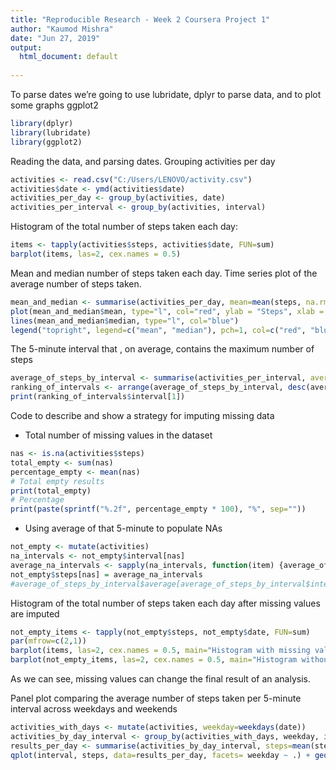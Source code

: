 ---
title: "Reproducible Research - Week 2 Coursera Project 1"
author: "Kaumod Mishra"
date: "Jun 27, 2019"
output:
  html_document: default
 
---

To parse dates we're going to use lubridate, dplyr to parse data, and to plot some graphs ggplot2

```{r, echo=TRUE}
library(dplyr)
library(lubridate)
library(ggplot2)
```

Reading the data, and parsing dates. Grouping activities per day

```{r, echo=TRUE}
activities <- read.csv("C:/Users/LENOVO/activity.csv")
activities$date <- ymd(activities$date)
activities_per_day <- group_by(activities, date)
activities_per_interval <- group_by(activities, interval)
```


Histogram of the total number of steps taken each day:

```{r, echo=TRUE}
items <- tapply(activities$steps, activities$date, FUN=sum)
barplot(items, las=2, cex.names = 0.5)
```

Mean and median number of steps taken each day. Time series plot of the average number of steps taken.

```{r, echo=TRUE}
mean_and_median <- summarise(activities_per_day, mean=mean(steps, na.rm = TRUE), n=median(steps, na.rm = TRUE))
plot(mean_and_median$mean, type="l", col="red", ylab = "Steps", xlab = "Day", las=2, main="Average number of steps taken")
lines(mean_and_median$median, type="l", col="blue")
legend("topright", legend=c("mean", "median"), pch=1, col=c("red", "blue"))
```

The 5-minute interval that , on average, contains the maximum number of steps
```{r, echo=TRUE}
average_of_steps_by_interval <- summarise(activities_per_interval, average=mean(steps, na.rm = TRUE))
ranking_of_intervals <- arrange(average_of_steps_by_interval, desc(average))
print(ranking_of_intervals$interval[1])
```

Code to describe and show a strategy for imputing missing data

- Total number of missing values in the dataset
```{r, echo=TRUE}
nas <- is.na(activities$steps)
total_empty <- sum(nas)
percentage_empty <- mean(nas)
# Total empty results
print(total_empty)
# Percentage
print(paste(sprintf("%.2f", percentage_empty * 100), "%", sep=""))
```

- Using average of that 5-minute to populate NAs
```{r, echo=TRUE}
not_empty <- mutate(activities)
na_intervals <- not_empty$interval[nas]
average_na_intervals <- sapply(na_intervals, function(item) {average_of_steps_by_interval$average[average_of_steps_by_interval$interval==item]})
not_empty$steps[nas] = average_na_intervals
#average_of_steps_by_interval$average[average_of_steps_by_interval$interval==0]
```


Histogram of the total number of steps taken each day after missing values are imputed
```{r, echo=TRUE}
not_empty_items <- tapply(not_empty$steps, not_empty$date, FUN=sum)
par(mfrow=c(2,1))
barplot(items, las=2, cex.names = 0.5, main="Histogram with missing values (NAs)")
barplot(not_empty_items, las=2, cex.names = 0.5, main="Histogram without missing values (NAs)")
```

As we can see, missing values can change the final result of an analysis.

Panel plot comparing the average number of steps taken per 5-minute interval across weekdays and weekends

```{r, echo=TRUE}
activities_with_days <- mutate(activities, weekday=weekdays(date))
activities_by_day_interval <- group_by(activities_with_days, weekday, interval)
results_per_day <- summarise(activities_by_day_interval, steps=mean(steps, na.rm=TRUE))
qplot(interval, steps, data=results_per_day, facets= weekday ~ .) + geom_line()
```
